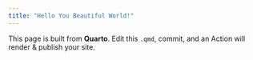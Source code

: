 ```yaml
---
title: "Hello You Beautiful World!"
---
```


This page is built from **Quarto**. Edit this `.qmd`, commit, and an Action will render & publish your site.
